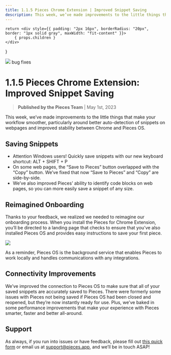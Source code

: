 ```yaml
---
title: 1.1.5 Pieces Chrome Extension | Improved Snippet Saving
description: This week, we’ve made improvements to the little things that make your workflow smoother, particularly around better auto-detection of snippets on webpages and improved stability between Chrome and Pieces OS.
---
```


    return <div style={{ padding: "2px 16px", borderRadius: "20px", border: "1px solid gray", maxWidth: "fit-content" }}>
        { props.children }
    </div>
}

<link rel="canonical" href="https://code.pieces.app/updates/1-1-5-pieces-chrome-extension-improved-snippet-saving" />

![](https://uploads-ssl.webflow.com/6143afec68f555387049efb3/630d71b9be2f59849c80d96a_ezgif_com-gif-maker21_7b2e124e3ef91448795090a923cdbf82_2000.png)
<Tag>bug fixes</Tag>

# 1.1.5 Pieces Chrome Extension: Improved Snippet Saving
> **Published by the Pieces Team** | May 1st, 2023

This week, we’ve made improvements to the little things that make your workflow smoother, particularly around better auto-detection of snippets on webpages and improved stability between Chrome and Pieces OS.

## Saving Snippets
- Attention Windows users! Quickly save snippets with our new keyboard shortcut: ALT + SHIFT + P
- On some web pages, the “Save to Pieces” button overlapped with the “Copy” button. We’ve fixed that now “Save to Pieces” and “Copy” are side-by-side.
- We’ve also improved Pieces’ ability to identify code blocks on web pages, so you can more easily save a snippet of any size.

## Reimagined Onboarding
Thanks to your feedback, we realized we needed to reimagine our onboarding process. When you install the Pieces for Chrome Extension, you’ll be directed to a landing page that checks to ensure that you’ve also installed Pieces OS and provides easy instructions to save your first piece.

![](https://uploads-ssl.webflow.com/6143afec68f555387049efb3/630d71babe2f597c7680dc44_ezgif_com-gif-maker20_677bc527b57b677657513de5db2aa2c7_800.png)

As a reminder, Pieces OS is the background service that enables Pieces to work locally and handles communications with any integrations.

## Connectivity Improvements
We’ve improved the connection to Pieces OS to make sure that all of your saved snippets are accurately saved to Pieces. There were formerly some issues with Pieces not being saved if Pieces OS had been closed and reopened, but they’re now instantly ready for use.
Plus, we’ve baked in some performance improvements that make your experience with Pieces smarter, faster and better all-around.

## Support
As always, if you run into issues or have feedback, please fill out <a href="https://getpieces.typeform.com/to/mCjBSIjF" target="_blank" rel="noopener noreferrer">this quick form</a> or email us at support@pieces.app, and we’ll be in touch ASAP!
